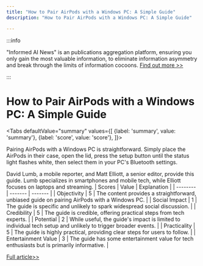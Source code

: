 ```yaml
---
title: "How to Pair AirPods with a Windows PC: A Simple Guide"
description: "How to Pair AirPods with a Windows PC: A Simple Guide"

---
```



:::info

"Informed AI News" is an publications aggregation platform, ensuring you only gain the most valuable information, to eliminate information asymmetry and break through the limits of information cocoons.  [Find out more >>](/)

:::

# How to Pair AirPods with a Windows PC: A Simple Guide


<Tabs
	defaultValue="summary"
	values={[
	{label: 'summary', value: 'summary'},
	{label: 'score', value: 'score'},
]}>
<TabItem value="summary">


Pairing AirPods with a Windows PC is straightforward. Simply place the AirPods in their case, open the lid, press the setup button until the status light flashes white, then select them in your PC's Bluetooth settings.

David Lumb, a mobile reporter, and Matt Elliott, a senior editor, provide this guide. Lumb specializes in smartphones and mobile tech, while Elliott focuses on laptops and streaming.
</TabItem>
<TabItem value="score">
	| Scores     | Value   | Explanation |
	| -------- | ------- | ------- |
	| Objectivity  | 5    | The content provides a straightforward, unbiased guide on pairing AirPods with a Windows PC.    |
	| Social Impact | 1     | The guide is specific and unlikely to spark widespread social discussion.    |
	| Credibility    | 5    | The guide is credible, offering practical steps from tech experts.    |
	| Potential    | 2    | While useful, the guide's impact is limited to individual tech setup and unlikely to trigger broader events.    |
	| Practicality    | 5    | The guide is highly practical, providing clear steps for users to follow.    |
	| Entertainment Value    | 3    | The guide has some entertainment value for tech enthusiasts but is primarily informative.    |
</TabItem>
</Tabs>

[Full article>>](https://www.cnet.com/tech/mobile/how-to-pair-apple-airpods-with-your-windows-10-pc-in-less-than-a-minute/#ftag=CAD590a51e)
